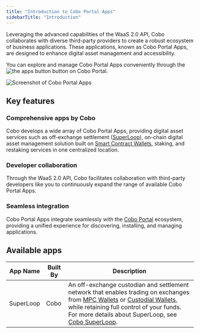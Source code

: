 ```yaml
---
title: "Introduction to Cobo Portal Apps"
sidebarTitle: "Introduction"
---
```

Leveraging the advanced capabilities of the WaaS 2.0 API, Cobo collaborates with diverse third-party providers to create a robust ecosystem of business applications. These applications, known as Cobo Portal Apps, are designed to enhance digital asset management and accessibility. 

You can explore and manage Cobo Portal Apps conveniently through the <img src="/en/images/portal-apps/icon-apps.svg" className="icon" alt="the apps button"></img> button on Cobo Portal.

<img src="/en/images/portal-apps/apps-overview.png" className="screenshot_full_screen" alt="Screenshot of Cobo Portal Apps" />

## Key features

### Comprehensive apps by Cobo
Cobo develops a wide array of Cobo Portal Apps, providing digital asset services such as off-exchange settlement (<a href="https://www.cobo.com/products/superloop">SuperLoop</a>), on-chain digital asset management solution built on [Smart Contract Wallets](/en/portal/smart-contract-wallets), staking, and restaking services in one centralized location.

### Developer collaboration
Through the WaaS 2.0 API, Cobo facilitates collaboration with third-party developers like you to continuously expand the range of available Cobo Portal Apps.

### Seamless integration
Cobo Portal Apps integrate seamlessly with the [Cobo Portal](/en/portal/introduction) ecosystem, providing a unified experience for discovering, installing, and managing applications.

## Available apps

| App Name | Built By | Description                                              |
| ------------ | ------------ | ------------------------------------------------------------ |
| SuperLoop    | Cobo         | An off-exchange custodian and settlement network that enables trading on exchanges from [MPC Wallets](/en/portal/mpc-wallets) or [Custodial Wallets](/en/portal/custodial-wallets), while retaining full control of your funds. For more details about SuperLoop, see [Cobo SuperLoop](https://www.cobo.com/products/superloop). |

